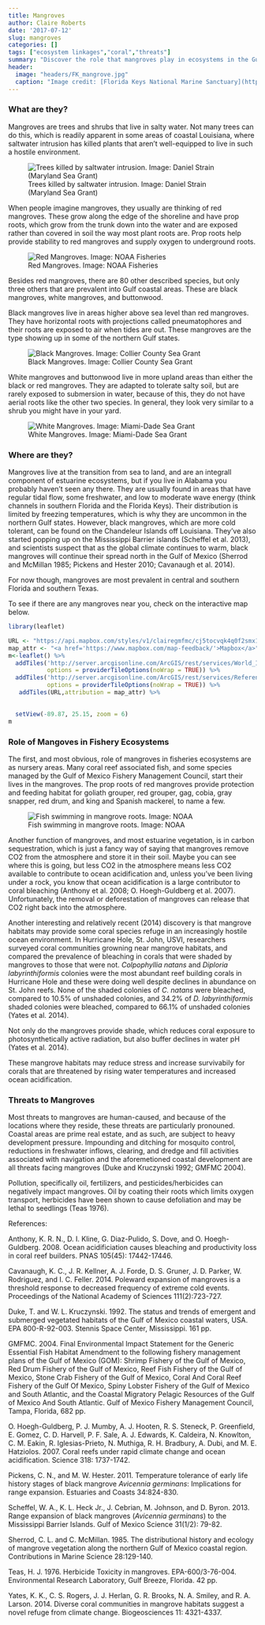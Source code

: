 ```yaml
---
title: Mangroves
author: Claire Roberts
date: '2017-07-12'
slug: mangroves
categories: []
tags: ["ecosystem linkages","coral","threats"]
summary: "Discover the role that mangroves play in ecosystems in the Gulf of Mexico"
header:
  image: "headers/FK_mangrove.jpg"
  caption: "Image credit: [Florida Keys National Marine Sanctuary](http://floridakeys.noaa.gov/plants/mangroves.html/)"
---
```


### What are they?

Mangroves are trees and shrubs that live in salty water.  Not many trees can do this, which is readily apparent in some areas of coastal Louisiana, where saltwater intrusion has killed plants that aren't well-equipped to live in such a hostile environment.

![Trees killed by saltwater intrusion. Image: Daniel Strain (Maryland Sea Grant)](/img/dead_snags-large.png) 

When people imagine mangroves, they usually are thinking of red mangroves.  These grow along the edge of the shoreline and have prop roots, which grow from the trunk down into the water and are exposed rather than covered in soil the way most plant roots are.  Prop roots help provide stability to red mangroves and supply oxygen to underground roots.

![Red Mangroves. Image: NOAA Fisheries](/img/redmangroves.jpg)

Besides red mangroves, there are 80 other described species, but only three others that are prevalent into Gulf coastal areas.  These are black mangroves, white mangroves, and buttonwood.

Black mangroves live in areas higher above sea level than red mangroves.  They have horizontal roots with projections called pneumatophores and their roots are exposed to air when tides are out.  These mangroves are the type showing up in some of the northern Gulf states.

![Black Mangroves. Image: Collier County Sea Grant](/img/blackmangroves.jpg)

White mangroves and buttonwood live in more upland areas than either the black or red mangroves.  They are adapted to tolerate salty soil, but are rarely exposed to submersion in water, because of this, they do not have aerial roots like the other two species.  In general, they look very similar to a shrub you might have in your yard.

![White Mangroves. Image: Miami-Dade Sea Grant](/img/whitemangroves.png)


### Where are they?

Mangroves live at the transition from sea to land, and are an integrall component of estuarine ecosystems, but if you live in Alabama you probably haven't seen any there. They are usually found in areas that have regular tidal flow, some freshwater, and low to moderate wave energy (think channels in southern Florida and the Florida Keys).  Their distribution is limited by freezing temperatures, which is why they are uncommon in the northern Gulf states.  However, black mangroves, which are more cold tolerant, can be found on the Chandeleur Islands off Louisiana. They've also started popping up on the Mississippi Barrier islands (Scheffel et al. 2013), and scientists suspect that as the global climate continues to warm, black mangroves will continue their spread north in the Gulf of Mexico (Sherrod and McMillan 1985; Pickens and Hester 2010; Cavanaugh et al. 2014).

For now though, mangroves are most prevalent in central and southern Florida and southern Texas.

To see if there are any mangroves near you, check on the interactive map below.

```r
library(leaflet)

URL <- "https://api.mapbox.com/styles/v1/clairegmfmc/cj5tocvqk4q0f2smx1t9j09uq/tiles/256/{z}/{x}/{y}?access_token=pk.eyJ1IjoiY2xhaXJlZ21mbWMiLCJhIjoiY2o1dG83cW9lMGM5dTMzdDgzdHh2emVkbSJ9.uH9tkZq3rXb53lcCc7O-TA"
map_attr <- "<a href='https://www.mapbox.com/map-feedback/'>Mapbox</a>"
m<-leaflet() %>% 
  addTiles('http://server.arcgisonline.com/ArcGIS/rest/services/World_Imagery/MapServer/tile/{z}/{y}/{x}',
           options = providerTileOptions(noWrap = TRUE)) %>%
  addTiles('http://server.arcgisonline.com/ArcGIS/rest/services/Reference/World_Boundaries_and_Places/Mapserver/tile/{z}/{y}/{x}',
           options = providerTileOptions(noWrap = TRUE)) %>%
   addTiles(URL,attribution = map_attr) %>% 

  
  setView(-89.87, 25.15, zoom = 6)
m
```



### Role of Mangoves in Fishery Ecosystems

The first, and most obvious, role of mangroves in fisheries ecosystems are as nursery areas.  Many coral reef associated fish, and some species managed by the Gulf of Mexico Fishery Management Council, start their lives in the mangroves.  The prop roots of red mangroves provide protection and feeding habitat for goliath grouper, red grouper, gag, cobia, gray snapper, red drum, and king and Spanish mackerel, to name a few.

![Fish swimming in mangrove roots. Image: NOAA](/img/fishMangrovesNOAA2.jpg)

Another function of mangroves, and most estuarine vegetation, is in carbon sequestration, which is just a fancy way of saying that mangroves remove CO2 from the atmosphere and store it in their soil. Maybe you can see where this is going, but less CO2 in the atmosphere means less CO2 available to contribute to ocean acidification and, unless you've been living under a rock, you know that ocean acidification is a large contributor to coral bleaching (Anthony et al. 2008; O. Hoegh-Guldberg et al. 2007). Unfortunately, the removal or deforestation of mangroves can release that CO2 right back into the atmosphere.

Another interesting and relatively recent (2014) discovery is that mangrove habitats may provide some coral species refuge in an increasingly hostile ocean environment. In Hurricane Hole, St. John, USVI, researchers surveyed coral communities growning near mangrove habitats, and compared the prevalence of bleaching in corals that were shaded by mangroves to those that were not.  *Colpophyllia natans* and *Diploria labyrinthiformis* colonies were the most abundant reef building corals in Hurricane Hole and these were doing well despite declines in abundance on St. John reefs.  None of the shaded colonies of *C. natans* were bleached, compared to 10.5% of unshaded colonies, and 34.2% of *D. labyrinthiformis* shaded colonies were bleached, compared to 66.1% of unshaded colonies (Yates et al. 2014).  

Not only do the mangroves provide shade, which reduces coral exposure to photosynthetically active radiation, but also buffer declines in water pH (Yates et al. 2014).

These mangrove habitats may reduce stress and increase survivabily for corals that are threatened by rising water temperatures and increased ocean acidification.


### Threats to Mangroves

Most threats to mangroves are human-caused, and because of the locations where they reside, these threats are particularly pronouned. Coastal areas are prime real estate, and as such, are subject to heavy development pressure. Impounding and ditching for mosquito control, reductions in freshwater inflows, clearing, and dredge and fill activities associated with navigation and the aforemetioned coastal development are all threats facing mangroves (Duke and Kruczynski 1992; GMFMC 2004).   

Pollution, specifically oil, fertilizers, and pesticides/herbicides can negatively impact mangroves. Oil by coating their roots which limits oxygen transport, herbicides have been shown to cause defoliation and may be lethal to seedlings (Teas 1976).



References:

Anthony, K. R. N., D. I. Kline, G. Diaz-Pulido, S. Dove, and O. Hoegh-Guldberg. 2008. Ocean acidificiation causes bleaching and productivity loss in coral reef builders. PNAS 105(45): 17442-17446.

Cavanaugh, K. C., J. R. Kellner, A. J. Forde, D. S. Gruner, J. D. Parker, W. Rodriguez, and I. C. Feller. 2014. Poleward expansion of mangroves is a threshold response to decreased frequency of extreme cold events. Proceedings of the National Academy of Sciences 111(2):723-727.

Duke, T. and W. L. Kruczynski. 1992. The status and trends of emergent and submerged vegetated habitats of the Gulf of Mexico coastal waters, USA. EPA 800-R-92-003. Stennis Space Center, Mississippi. 161 pp.

GMFMC. 2004. Final Environmental Impact Statement for the Generic Essential Fish Habitat Amendment to the following fishery management plans of the Gulf of Mexico (GOM): Shrimp Fishery of the Gulf of Mexico, Red Drum Fishery of the Gulf of Mexico, Reef Fish Fishery of the Gulf of Mexico, Stone Crab Fishery of the Gulf of Mexico, Coral And Coral Reef Fishery of the Gulf Of Mexico, Spiny Lobster Fishery of the Gulf of Mexico and South Atlantic, and the Coastal Migratory Pelagic Resources of the Gulf of Mexico And South Atlantic. Gulf of Mexico Fishery Management Council, Tampa, Florida, 682 pp.

O. Hoegh-Guldberg, P. J. Mumby, A. J. Hooten, R. S. Steneck, P. Greenfield, E. Gomez, C. D. Harvell, P. F. Sale, A. J. Edwards, K. Caldeira, N. Knowlton, C. M. Eakin, R. Iglesias-Prieto, N. Muthiga, R. H. Bradbury, A. Dubi, and M. E. Hatziolos. 2007. Coral reefs under rapid climate change and ocean acidification. Science 318: 1737-1742.

Pickens, C. N., and M. W. Hester. 2011. Temperature tolerance of early life history stages of black mangrove *Avicennia germinans*: Implications for range expansion. Estuaries and Coasts 34:824-830.

Scheffel, W. A., K. L. Heck Jr., J. Cebrian, M. Johnson, and D. Byron. 2013. Range expansion of black mangroves (*Avicennia germinans*) to the Mississippi Barrier Islands. Gulf of Mexico Science 31(1/2): 79-82.

Sherrod, C. L. and C. McMillan. 1985. The distributional history and ecology of mangrove vegetation along the northern Gulf of Mexico coastal region. Contributions in Marine Science 28:129-140.

Teas, H. J. 1976. Herbicide Toxicity in mangroves. EPA-600/3-76-004. Environmental Research Laboratory, Gulf Breeze, Florida. 42 pp.

Yates, K. K., C. S. Rogers, J. J. Herlan, G. R. Brooks, N. A. Smiley, and R. A. Larson. 2014. Diverse coral communities in mangrove habitats suggest a novel refuge from climate change. Biogeosciences 11: 4321-4337.






